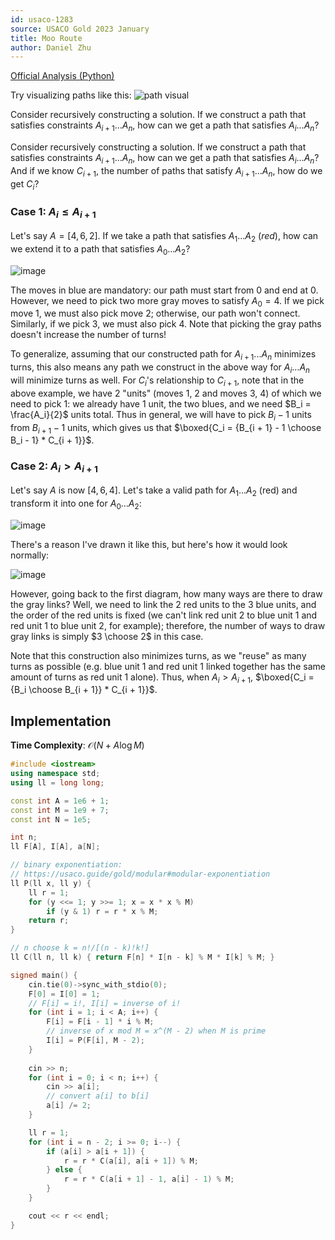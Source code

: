```yaml
---
id: usaco-1283
source: USACO Gold 2023 January
title: Moo Route
author: Daniel Zhu
---
```


[Official Analysis (Python)](http://www.usaco.org/current/data/sol_prob3_gold_jan23.html)

<Spoiler title="Hint 1">

Try visualizing paths like this:
![path visual](usaco-1283/hint1.jpg)

</Spoiler>

<Spoiler title="Hint 2">

Consider recursively constructing a solution.
If we construct a path that satisfies constraints $A_{i + 1}...A_n$, how can we get a path that satisfies $A_i...A_n$?

</Spoiler>

<Spoiler title="Solution">

Consider recursively constructing a solution. If we construct a path that satisfies constraints $A_{i + 1}...A_n$, how can we get a path that satisfies $A_i...A_n$? And if we know $C_{i + 1}$, the number of paths that satisfy $A_{i + 1}...A_n$, how do we get $C_i$?

### Case 1: $A_i \leq A_{i + 1}$

Let's say $A = [4, 6, 2]$. If we take a path that satisfies $A_1...A_2$ (*red*), how can we extend it to a path that satisfies $A_0...A_2$?

![image](usaco-1283/1.jpeg)

The moves in blue are mandatory: our path must start from 0 and end at 0. However, we need to pick two more gray moves to satisfy $A_0 = 4$. If we pick move 1, we must also pick move 2; otherwise, our path won't connect. Similarly, if we pick 3, we must also pick 4. Note that picking the gray paths doesn't increase the number of turns!

To generalize, assuming that our constructed path for $A_{i + 1}...A_n$ minimizes turns, this also means any path we construct in the above way for $A_i...A_n$ will minimize turns as well. For $C_i$'s relationship to $C_{i + 1}$, note that in the above example, we have 2 "units" (moves 1, 2 and moves 3, 4) of which we need to pick 1: we already have 1 unit, the two blues, and we need $B_i = \frac{A_i}{2}$ units total. Thus in general, we will have to pick $B_i - 1$ units from $B_{i + 1} - 1$ units, which gives us that $\boxed{C_i = {B_{i + 1} - 1 \choose B_i - 1} * C_{i + 1}}$.

### Case 2: $A_i > A_{i + 1}$

Let's say $A$ is now $[4, 6, 4]$. Let's take a valid path for $A_1...A_2$ (red) and transform it into one for $A_0...A_2$:

![image](usaco-1283/2.jpg)

There's a reason I've drawn it like this, but here's how it would look normally:

![image](usaco-1283/3.jpg)

However, going back to the first diagram, how many ways are there to draw the gray links? Well, we need to link the 2 red units to the 3 blue units, and the order of the red units is fixed (we can't link red unit 2 to blue unit 1 and red unit 1 to blue unit 2, for example); therefore, the number of ways to draw gray links is simply $3 \choose 2$ in this case.

Note that this construction also minimizes turns, as we "reuse" as many turns as possible (e.g. blue unit 1 and red unit 1 linked together has the same amount of turns as red unit 1 alone).
Thus, when $A_i > A_{i + 1}$, $\boxed{C_i = {B_i \choose B_{i + 1}} * C_{i + 1}}$.

## Implementation

**Time Complexity**: $\mathcal{O}(N + A\log{M})$

<LanguageSection>
<CPPSection>

```cpp
#include <iostream>
using namespace std;
using ll = long long;

const int A = 1e6 + 1;
const int M = 1e9 + 7;
const int N = 1e5;

int n;
ll F[A], I[A], a[N];

// binary exponentiation:
// https://usaco.guide/gold/modular#modular-exponentiation
ll P(ll x, ll y) {
	ll r = 1;
	for (y <<= 1; y >>= 1; x = x * x % M)
		if (y & 1) r = r * x % M;
	return r;
}

// n choose k = n!/[(n - k)!k!]
ll C(ll n, ll k) { return F[n] * I[n - k] % M * I[k] % M; }

signed main() {
	cin.tie(0)->sync_with_stdio(0);
	F[0] = I[0] = 1;
	// F[i] = i!, I[i] = inverse of i!
	for (int i = 1; i < A; i++) {
		F[i] = F[i - 1] * i % M;
		// inverse of x mod M = x^(M - 2) when M is prime
		I[i] = P(F[i], M - 2);
	}
	
	cin >> n;
	for (int i = 0; i < n; i++) {
		cin >> a[i];
		// convert a[i] to b[i]
		a[i] /= 2;
	}

	ll r = 1;
	for (int i = n - 2; i >= 0; i--) {
		if (a[i] > a[i + 1]) {
			r = r * C(a[i], a[i + 1]) % M;
		} else {
			r = r * C(a[i + 1] - 1, a[i] - 1) % M;
		}
	}

	cout << r << endl;
}
```

</CPPSection>
</LanguageSection>

</Spoiler>
